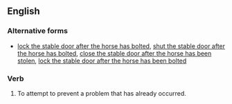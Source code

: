 ==English==

===Alternative forms===
* [[lock the stable door after the horse has bolted]], [[shut the stable door after the horse has bolted]], [[close the stable door after the horse has been stolen]], [[lock the stable door after the horse has been bolted]]

===Verb===
{{head|en|verb}}

# {{lb|en|idiomatic}} To attempt to prevent a problem that has already occurred.